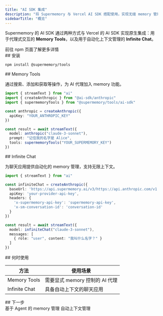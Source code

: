 ```yaml
---
title: "AI SDK 集成"
description: "将 Supermemory 与 Vercel AI SDK 搭配使用，实现无缝 memory 管理"
sidebarTitle: "概览"
---
```


Supermemory 的 AI SDK 通过两种方式与 Vercel 的 AI SDK 实现原生集成：用于代理式交互的 **Memory Tools**，以及用于自动化上下文管理的 **Infinite Chat**。

<Card title="npm 上的 Supermemory 工具" icon="npm" href="https://www.npmjs.com/package/@supermemory/tools">
  前往 npm 页面了解更多详情
</Card>

<div id="installation">
  ## 安装
</div>

```bash
npm install @supermemory/tools
```

<div id="memory-tools">
  ## Memory Tools
</div>

通过搜索、添加和获取等操作，为 AI 代理加入 memory 功能。

```typescript
import { streamText } from "ai"
import { createAnthropic } from "@ai-sdk/anthropic"
import { supermemoryTools } from "@supermemory/tools/ai-sdk"

const anthropic = createAnthropic({
  apiKey: "YOUR_ANTHROPIC_KEY"
})

const result = await streamText({
  model: anthropic("claude-3-sonnet"),
  prompt: "记住我的名字是 Alice",
  tools: supermemoryTools("YOUR_SUPERMEMORY_KEY")
})
```

<div id="infinite-chat">
  ## Infinite Chat
</div>

为聊天应用提供自动化的 memory 管理，支持无限上下文。

```typescript
import { streamText } from "ai"

const infiniteChat = createAnthropic({
  baseUrl: 'https://api.supermemory.ai/v3/https://api.anthropic.com/v1',
  apiKey: 'your-provider-api-key',
  headers: {
    'x-supermemory-api-key': 'supermemory-api-key',
    'x-sm-conversation-id': 'conversation-id'
  }
})

const result = await streamText({
  model: infiniteChat("claude-3-sonnet"),
  messages: [
    { role: "user", content: "我叫什么名字？" }
  ]
})
```

<div id="when-to-use">
  ## 何时使用
</div>

| 方法 | 使用场景 |
|----------|----------|
| Memory Tools | 需要显式 memory 控制的 AI 代理 |
| Infinite Chat | 具备自动上下文的聊天应用 |

<div id="next-steps">
  ## 下一步
</div>

<CardGroup cols={2}>
  <Card title="Memory Tools" icon="wrench" href="/zh/ai-sdk/memory-tools">
    基于 Agent 的 memory 管理
  </Card>

  <Card title="Infinite Chat" icon="infinity" href="/zh/ai-sdk/infinite-chat">
    自动上下文管理
  </Card>
</CardGroup>